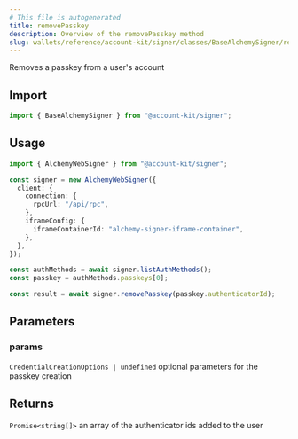 ```yaml
---
# This file is autogenerated
title: removePasskey
description: Overview of the removePasskey method
slug: wallets/reference/account-kit/signer/classes/BaseAlchemySigner/removePasskey
---
```


Removes a passkey from a user's account

## Import

```ts
import { BaseAlchemySigner } from "@account-kit/signer";
```

## Usage

```ts
import { AlchemyWebSigner } from "@account-kit/signer";

const signer = new AlchemyWebSigner({
  client: {
    connection: {
      rpcUrl: "/api/rpc",
    },
    iframeConfig: {
      iframeContainerId: "alchemy-signer-iframe-container",
    },
  },
});

const authMethods = await signer.listAuthMethods();
const passkey = authMethods.passkeys[0];

const result = await signer.removePasskey(passkey.authenticatorId);
```

## Parameters

### params

`CredentialCreationOptions | undefined`
optional parameters for the passkey creation

## Returns

`Promise<string[]>`
an array of the authenticator ids added to the user
